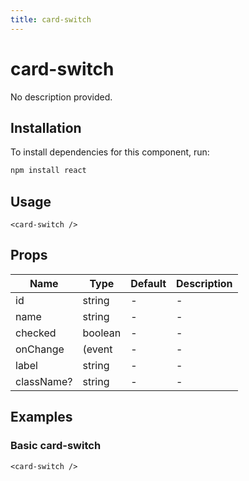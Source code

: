 ```yaml
---
title: card-switch
---
```


# card-switch

No description provided.

## Installation
To install dependencies for this component, run:
```bash
npm install react
```

## Usage
```tsx
<card-switch />
```

## Props
| Name      | Type     | Default | Description                 |
|-----------|----------|---------|-----------------------------|
| id | string | - | - |
| name | string | - | - |
| checked | boolean | - | - |
| onChange | (event | - | - |
| label | string | - | - |
| className? | string | - | - |

## Examples

### Basic card-switch
```tsx
<card-switch />
```


